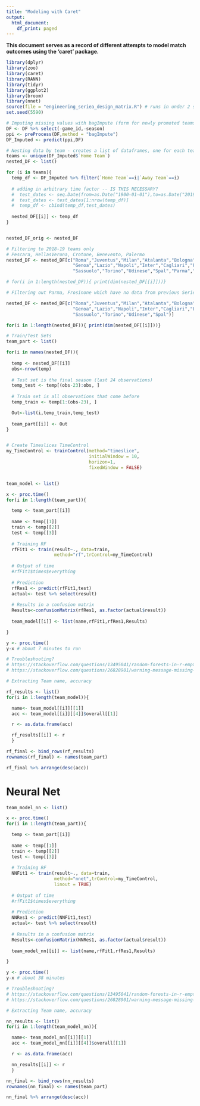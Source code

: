 ```yaml
---
title: "Modeling with Caret"
output:
  html_document:
    df_print: paged
---
```


**This document serves as a record of different attempts to model match outcomes using the 'caret' package.**

```r
library(dplyr)
library(zoo)
library(caret)
library(RANN)
library(tidyr)
library(ggplot2)
library(broom)
library(nnet)
source(file = "engineering_seriea_design_matrix.R") # runs in under 2 seconds
set.seed(5590)
```


```r
# Imputing missing values with bagImpute (form for newly promoted teams)
DF <- DF %>% select(-game_id,-season)
ppi <- preProcess(DF,method = "bagImpute")
DF_Imputed <- predict(ppi,DF)

```



```r
# Nesting data by team - creates a list of dataframes, one for each team's results.
teams <- unique(DF_Imputed$`Home Team`)
nested_DF <- list()

for (i in teams){
  temp_df <- DF_Imputed %>% filter(`Home Team`==i|`Away Team`==i)
  
  # adding in arbitrary time factor -- IS THIS NECESSARY?
  #  test_dates <- seq.Date(from=as.Date("1900-01-01"),to=as.Date("2019-01-01"), by="year")
  #  test_dates <- test_dates[1:nrow(temp_df)]
  #  temp_df <- cbind(temp_df,test_dates)
  
  nested_DF[[i]] <- temp_df
}


nested_DF_orig <- nested_DF

# Filtering to 2018-19 teams only
# Pescara, HellasVerona, Crotone, Benevento, Palermo
nested_DF <- nested_DF[c("Roma","Juventus","Milan","Atalanta","Bologna","Chievoverona","Empoli",
                         "Genoa","Lazio","Napoli","Inter","Cagliari","Fiorentina","Sampdoria",
                         "Sassuolo","Torino","Udinese","Spal","Parma","Frosinone")]

# for(i in 1:length(nested_DF)){ print(dim(nested_DF[[i]]))}

# Filtering out Parma, Frosinone which have no data from previous Serie A season

nested_DF <- nested_DF[c("Roma","Juventus","Milan","Atalanta","Bologna","Chievoverona","Empoli",
                         "Genoa","Lazio","Napoli","Inter","Cagliari","Fiorentina","Sampdoria",
                         "Sassuolo","Torino","Udinese","Spal")]

for(i in 1:length(nested_DF)){ print(dim(nested_DF[[i]]))}


```



```r


# Train/Test Sets
team_part <- list()

for(i in names(nested_DF)){
  
  temp <- nested_DF[[i]]
  obs<-nrow(temp)
  
  # Test set is the final season (last 24 observations)
  temp_test <- temp[(obs-23):obs, ]
  
  # Train set is all observations that come before
  temp_train <- temp[1:(obs-23), ] 

  Out<-list(i,temp_train,temp_test)  
  
  team_part[[i]] <- Out
}


# Create Timeslices TimeControl
my_TimeControl <- trainControl(method="timeslice",
                               initialWindow = 10,
                               horizon=1,
                               fixedWindow = FALSE)


team_model <- list()

x <- proc.time() 
for(i in 1:length(team_part)){

  temp <- team_part[[i]]
  
  name <- temp[[1]]
  train <- temp[[2]]
  test <- temp[[3]]
  
  # Training RF
  rfFit1 <- train(result~., data=train,
                  method="rf",trControl=my_TimeControl)
  
  # Output of time  
  #rfFit1$times$everything
  
  # Prediction
  rfRes1 <- predict(rfFit1,test)
  actual<- test %>% select(result)
  
  # Results in a confusion matrix
  Results<-confusionMatrix(rfRes1, as.factor(actual$result))
  
  team_model[[i]] <- list(name,rfFit1,rfRes1,Results)

}

y <- proc.time() 
y-x # about 7 minutes to run

# Troubleshooting? 
# https://stackoverflow.com/questions/13495041/random-forests-in-r-empty-classes-in-y-and-argument-legth-0
# https://stackoverflow.com/questions/26828901/warning-message-missing-values-in-resampled-performance-measures-in-caret-tra

# Extracting Team name, accuracy

rf_results <- list()
for(i in 1:length(team_model)){

  name<- team_model[[i]][[1]]
  acc <- team_model[[i]][[4]]$overall[[1]]  

  r <- as.data.frame(acc)

  rf_results[[i]] <- r
  }

rf_final <- bind_rows(rf_results)
rownames(rf_final) <- names(team_part)

rf_final %>% arrange(desc(acc))


```

# Neural Net

```r

team_model_nn <- list()

x <- proc.time() 
for(i in 1:length(team_part)){

  temp <- team_part[[i]]
  
  name <- temp[[1]]
  train <- temp[[2]]
  test <- temp[[3]]
  
  # Training RF
  NNFit1 <- train(result~., data=train,
                  method="nnet",trControl=my_TimeControl,
                  linout = TRUE)
  
  # Output of time  
  #rfFit1$times$everything
  
  # Prediction
  NNRes1 <- predict(NNFit1,test)
  actual<- test %>% select(result)
  
  # Results in a confusion matrix
  Results<-confusionMatrix(NNRes1, as.factor(actual$result))
  
  team_model_nn[[i]] <- list(name,rfFit1,rfRes1,Results)

}

y <- proc.time() 
y-x # about 38 minutes

# Troubleshooting? 
# https://stackoverflow.com/questions/13495041/random-forests-in-r-empty-classes-in-y-and-argument-legth-0
# https://stackoverflow.com/questions/26828901/warning-message-missing-values-in-resampled-performance-measures-in-caret-tra

# Extracting Team name, accuracy

nn_results <- list()
for(i in 1:length(team_model_nn)){

  name<- team_model_nn[[i]][[1]]
  acc <- team_model_nn[[i]][[4]]$overall[[1]]  

  r <- as.data.frame(acc)

  nn_results[[i]] <- r
  }

nn_final <- bind_rows(nn_results)
rownames(nn_final) <- names(team_part)

nn_final %>% arrange(desc(acc))
```


